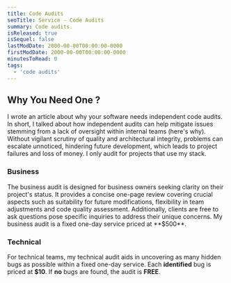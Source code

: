 ```yaml
---
title: Code Audits
seoTitle: Service - Code Audits
summary: Code audits.
isReleased: true
isSequel: false
lastModDate: 2000-00-00T00:00:00-0000
firstModDate: 2000-00-00T00:00:00-0000
minutesToRead: 0
tags:
  - 'code audits'
---
```

<H2>Why You Need One ?</H2>
<C>
I wrote an <L href="/blog/independent-code-audit">article</L> about why your software needs independent code audits.
</C>
<C>
In short, I talked about how independent audits can help mitigate issues stemming from a lack of oversight within internal teams (here's <L href="/blog/tag/skill-issues">why</L>). 
Without vigilant scrutiny of <L href="/blog/tag/quality">quality</L> and architectural integrity, problems can escalate unnoticed, hindering future development, which leads to project failures and loss of money.
</C>
<C>
I only audit for projects that use my <L href="/about">stack.</L>
</C>
<H3>Business</H3>
<C>
The business audit is designed for business owners seeking clarity on their project's status. It provides a concise one-page review covering crucial aspects such as suitability for future modifications, flexibility in team adjustments and code quality assessment. Additionally, clients are free to ask questions pose specific inquiries to address their unique concerns.
<S3/>
My business audit is a fixed one-day service priced at **$500**.
</C>
<H3>Technical</H3>
<C>

For technical teams, my technical audit aids in uncovering as many hidden <L href="/services/glossary#tickets">bugs</L> as possible within a fixed one-day service.
</C>
<S3/>
<C>
Each **identified** bug is priced at **$10**.
</C>
<S3/>
<C>
If **no** bugs are found, the audit is **FREE**.
</C>